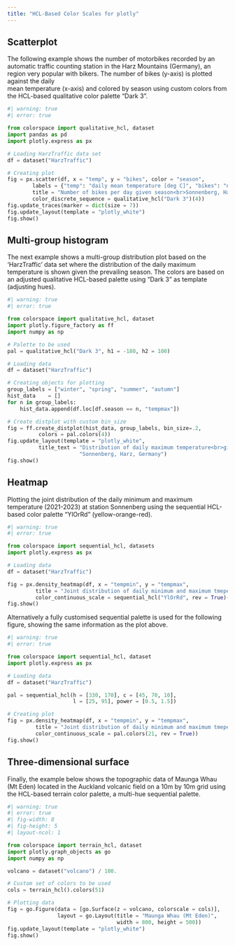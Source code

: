 ```yaml
---
title: "HCL-Based Color Scales for plotly"
---
```




## Scatterplot

The following example shows the number of motorbikes recorded by an automatic
traffic counting station in the Harz Mountains (Germany), an region very
popular with bikers. The number of bikes (y-axis) is plotted against the daily               
mean temperature (x-axis) and colored by season using custom colors from the
HCL-based qualitative color palette "Dark 3".

```python
#| warning: true
#| error: true

from colorspace import qualitative_hcl, dataset 
import pandas as pd
import plotly.express as px

# Loading HarzTraffic data set
df = dataset("HarzTraffic")       

# Creating plot
fig = px.scatter(df, x = "temp", y = "bikes", color = "season",
        labels = {"temp": "daily mean temperature [deg C]", "bikes": "number of bikes"},
        title = "Number of bikes per day given season<br>Sonnenberg, Harz, Germany",    
        color_discrete_sequence = qualitative_hcl("Dark 3")(4))         
fig.update_traces(marker = dict(size = 7))   
fig.update_layout(template = "plotly_white")
fig.show()
```


## Multi-group histogram

The next example shows a multi-group distribution plot based on
the 'HarzTraffic' data set where the distribution of the daily maximum
temperature is shown given the prevailing season. The colors are based
on an adjusted qualitative HCL-based palette using "Dark 3" as template
(adjusting hues).


```python
#| warning: true
#| error: true

from colorspace import qualitative_hcl, dataset
import plotly.figure_factory as ff
import numpy as np

# Palette to be used
pal = qualitative_hcl("Dark 3", h1 = -180, h2 = 100)

# Loading data
df = dataset("HarzTraffic")

# Creating objects for plotting
group_labels = ["winter", "spring", "summer", "autumn"]
hist_data    = []
for n in group_labels:
    hist_data.append(df.loc[df.season == n, "tempmax"])

# Create distplot with custom bin_size
fig = ff.create_distplot(hist_data, group_labels, bin_size=.2,
          colors = pal.colors(4))
fig.update_layout(template = "plotly_white",
          title_text = "Distribution of daily maximum temperature<br>given season. " +
                       "Sonnenberg, Harz, Germany")
fig.show()
```

## Heatmap

Plotting the joint distribution of the daily minimum and maximum temperature
(2021-2023) at station Sonnenberg using the sequential HCL-based color palette
"YlOrRd" (yellow-orange-red).

```python
#| warning: true
#| error: true

from colorspace import sequential_hcl, datasets
import plotly.express as px

# Loading data
df = dataset("HarzTraffic")

fig = px.density_heatmap(df, x = "tempmin", y = "tempmax",
         title = "Joint distribution of daily minimum and maximum tmeperature",
         color_continuous_scale = sequential_hcl("YlOrRd", rev = True)(51))
fig.show()
```

Alternatively a fully customised sequential palette is used for the
following figure, showing the same information as the plot above.

```python
#| warning: true
#| error: true

from colorspace import sequential_hcl, dataset
import plotly.express as px

# Loading data
df = dataset("HarzTraffic")

pal = sequential_hcl(h = [330, 170], c = [45, 70, 10],
                     l = [25, 95], power = [0.5, 1.5])

# Creating plot
fig = px.density_heatmap(df, x = "tempmin", y = "tempmax",
         title = "Joint distribution of daily minimum and maximum tmeperature",
         color_continuous_scale = pal.colors(21, rev = True))
fig.show()
```

## Three-dimensional surface

Finally, the example below shows the topographic data of
Maunga Whau (Mt Eden) located in the Auckland volcanic field
on a 10m by 10m grid using the HCL-based terrain color palette,
a multi-hue sequential palette.

```python
#| warning: true
#| error: true
#| fig-width: 8
#| fig-height: 5
#| layout-ncol: 1

from colorspace import terrain_hcl, dataset
import plotly.graph_objects as go
import numpy as np

volcano = dataset("volcano") / 100.

# Custom set of colors to be used
cols = terrain_hcl().colors(51) 

# Plotting data
fig = go.Figure(data = [go.Surface(z = volcano, colorscale = cols)],
                layout = go.Layout(title = "Maunga Whau (Mt Eden)",
                                   width = 800, height = 500))
fig.update_layout(template = "plotly_white")
fig.show()
```








